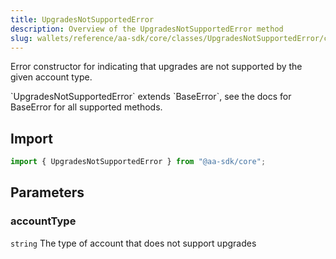 ```yaml
---
title: UpgradesNotSupportedError
description: Overview of the UpgradesNotSupportedError method
slug: wallets/reference/aa-sdk/core/classes/UpgradesNotSupportedError/constructor
---
```




Error constructor for indicating that upgrades are not supported by the given account type.

<Note>
  `UpgradesNotSupportedError` extends `BaseError`, see the docs for BaseError
  for all supported methods.
</Note>

## Import

```ts
import { UpgradesNotSupportedError } from "@aa-sdk/core";
```

## Parameters

### accountType

`string`
The type of account that does not support upgrades
